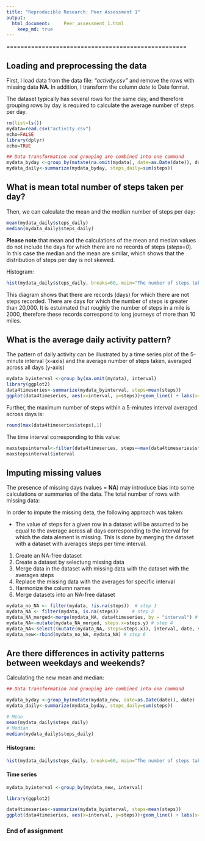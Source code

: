 ```yaml
---
title: "Reproducible Research: Peer Assessment 1"
output: 
  html_document:     Peer_assessment_1.html
    keep_md: true
---
```


===================================================


## Loading and preprocessing the data

First, I load data from the data file: *"activity.csv"* and remove the rows with missing data **NA**. In addition, I transform the column *date* to Date format. 

The dataset typically has  several rows for the same day, and therefore grouping rows by day is required to calculate the average number of steps per day.

```r
rm(list=ls())
mydata=read.csv("activity.csv")
echo=FALSE
library(dplyr)
echo=TRUE

## Data transformation and grouping are combined into one command
mydata_byday <-group_by(mutate(na.omit(mydata), date=as.Date(date)), date)
mydata_daily<-summarize(mydata_byday, steps_daily=sum(steps))

```


## What is mean total number of steps taken per day?

 
Then, we can calculate the mean and the median number of steps per day:

```r

mean(mydata_daily$steps_daily)
median(mydata_daily$steps_daily)

```


**Please note** that mean and the calculations of the mean and median values do not include the days for which there are no records of steps (*steps=0*). In this case the median and the mean are similar, which shows that the distribution of steps per day is not skewed. 

Histogram:

```r

hist(mydata_daily$steps_daily, breaks=60, main="The number of steps taken daily (NA removed)", ylab="Frequency, days in dataset", xlab="Steps per day", col="blue", border ="white")

```

This diagram shows that there are records (days) for which there are not steps recorded. There are days for which the number of steps is greater than 20,000. It is estuimated that roughly the number of steps in a mile is 2000, therefore these records correspond to long journeys of more than 10 miles.  


## What is the average daily activity pattern?

The pattern of daily activity can be illustrated by a time series plot of the 5-minute interval (x-axis) and the average number of steps taken, averaged across all days (y-axis)


```r
mydata_byinterval <-group_by(na.omit(mydata), interval)
library(ggplot2)
data4timeseries<-summarize(mydata_byinterval, steps=mean(steps))
ggplot(data4timeseries, aes(x=interval, y=steps))+geom_line() + labs(x="5-min interval", y="Steps" ) + geom_point(color="steelblue", alpha = 1/2) + geom_line(colour = "steelblue", size = 1/3) + labs(title="Time series for 5-min intervals")

```

Further, the maximum number of steps within a 5-minutes interval averaged across days is: 

```r
round(max(data4timeseries$steps),1)
```

The time interval corresponding to this value: 


```r
maxstepsinterval<-filter(data4timeseries, steps==max(data4timeseries$steps))
maxstepsinterval$interval
```

## Imputing missing values

The presence of missing days (values = **NA**) may introduce bias into some calculations or summaries of the data.
The total number of rows with missing data: 






In order to impute the missing deta, the following approach was taken:

- The value of steps for a given row in a dataset will be assumed to be equal to the average across all days corresponding to the interval for which the data alement is missing. This is done by merging the dataset with a dataset with averages steps per time interval. 

1. Create an NA-free dataset 
2. Create a dataset by selectung missing data 
3. Merge data in the dataset with missing data with the dataset with the averages steps
4. Replace the missing data with the averages for specific interval 
5. Harmonize the column names
6. Merge datasets into an NA-free dataset 


```r

mydata_no_NA <- filter(mydata, !is.na(steps))  # step 1 
mydata_NA <- filter(mydata, is.na(steps))     # step 2
mydata_NA_merged<-merge(mydata_NA, data4timeseries, by = "interval") # step 3 
mydata_NA<-mutate(mydata_NA_merged, steps.x=steps.y) # step 4
mydata_NA<-select((mutate(mydata_NA, steps=steps.x)), interval, date, steps) # step 5
mydata_new<-rbind(mydata_no_NA, mydata_NA) # step 6 

```


## Are there differences in activity patterns between weekdays and weekends?



Calculating the new mean and median: 

```r

## Data transformation and grouping are combined into one command

mydata_byday <-group_by(mutate(mydata_new, date=as.Date(date)), date)
mydata_daily<-summarize(mydata_byday, steps_daily=sum(steps))

# Mean
mean(mydata_daily$steps_daily)
# Median 
median(mydata_daily$steps_daily)

```


#### Histogram:

```r

hist(mydata_daily$steps_daily, breaks=60, main="The number of steps taken daily (NA imputed)", ylab="Frequency, days in dataset", xlab="Steps per day", col="green", border ="white")

```


#### Time series

```r
mydata_byinterval <-group_by(mydata_new, interval)

library(ggplot2)

data4timeseries<-summarize(mydata_byinterval, steps=mean(steps))
ggplot(data4timeseries, aes(x=interval, y=steps))+geom_line() + labs(x="5-min interval", y="Steps" ) + geom_point(color="red", alpha = 1/2) + geom_line(colour = "red", size = 1/3) + labs(title="Time series for 5-min intervals")

```

### End of assignment  


